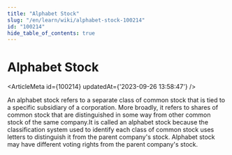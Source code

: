 ```yaml
---
title: "Alphabet Stock"
slug: "/en/learn/wiki/alphabet-stock-100214"
id: "100214"
hide_table_of_contents: true
---
```



# Alphabet Stock

<ArticleMeta id={100214} updatedAt={'2023-09-26 13:58:47'} />
<div className='border-solid border-b border-t-0 my-4 border-[var(--ifm-color-gray-300)]' />

An alphabet stock refers to a separate class of common stock that is tied to a specific subsidiary of a corporation. More broadly, it refers to shares of common stock that are distinguished in some way from other common stock of the same company.It is called an alphabet stock because the classification system used to identify each class of common stock uses letters to distinguish it from the parent company's stock. Alphabet stock may have different voting rights from the parent company's stock.
